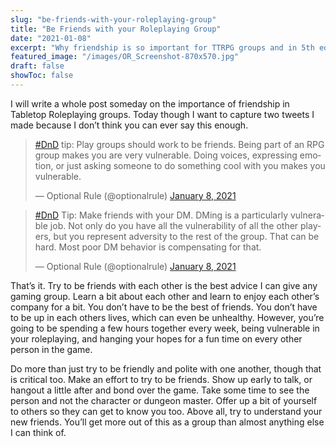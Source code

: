 ```yaml
---
slug: "be-friends-with-your-roleplaying-group"
title: "Be Friends with your Roleplaying Group"
date: "2021-01-08"
excerpt: "Why friendship is so important for TTRPG groups and in 5th edition games."
featured_image: "/images/OR_Screenshot-870x570.jpg"
draft: false
showToc: false
---
```


I will write a whole post someday on the importance of friendship in Tabletop Roleplaying groups. Today though I want to capture two tweets I made because I don&#8217;t think you can ever say this enough. 

<div class="row row-cols-auto">

<div class="col">
<blockquote class="twitter-tweet"><p lang="en" dir="ltr"><a href="https://twitter.com/hashtag/DnD?src=hash&amp;ref_src=twsrc%5Etfw">#DnD</a> tip: Play groups should work to be friends. Being part of an RPG group makes you are very vulnerable. Doing voices, expressing emotion, or just asking someone to do something cool with you makes you vulnerable.</p>&mdash; Optional Rule (@optionalrule) <a href="https://twitter.com/optionalrule/status/1347642826612473859?ref_src=twsrc%5Etfw">January 8, 2021</a></blockquote> <script async src="https://platform.twitter.com/widgets.js" charset="utf-8"></script>
</div>

<div class="col">
<blockquote class="twitter-tweet"><p lang="en" dir="ltr"><a href="https://twitter.com/hashtag/DnD?src=hash&amp;ref_src=twsrc%5Etfw">#DnD</a> Tip: Make friends with your DM. DMing is a particularly vulnerable job. Not only do you have all the vulnerability of all the other players, but you represent adversity to the rest of the group. That can be hard. Most poor DM behavior is compensating for that.</p>&mdash; Optional Rule (@optionalrule) <a href="https://twitter.com/optionalrule/status/1347643094943019010?ref_src=twsrc%5Etfw">January 8, 2021</a></blockquote> <script async src="https://platform.twitter.com/widgets.js" charset="utf-8"></script>
</div>

</div>

That&#8217;s it. Try to be friends with each other is the best advice I can give any gaming group. Learn a bit about each other and learn to enjoy each other&#8217;s company for a bit. You don&#8217;t have to be the best of friends. You don&#8217;t have to be up in each others lives, which can even be unhealthy. However, you&#8217;re going to be spending a few hours together every week, being vulnerable in your roleplaying, and hanging your hopes for a fun time on every other person in the game. 

Do more than just try to be friendly and polite with one another, though that is critical too. Make an effort to try to be friends. Show up early to talk, or hangout a little after and bond over the game. Take some time to see the person and not the character or dungeon master. Offer up a bit of yourself to others so they can get to know you too. Above all, try to understand your new friends. You&#8217;ll get more out of this as a group than almost anything else I can think of.